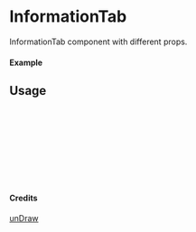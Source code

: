 
<Meta of={InformationTab} title="unDraw/InformationTab" />

# InformationTab

InformationTab component with different props.

#### Example

<Canvas of={InformationTab.Primary} />

## Usage

```ts
import { InformationTab } from "yadl-ui";

const Example = () => {
  return (
      <InformationTab />
  );
};

export default Example;
```

#### Credits
[unDraw](https://undraw.co/illustrations)
